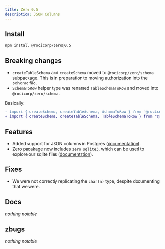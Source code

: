 ```yaml
---
title: Zero 0.5
description: JSON Columns
---
```


## Install

```bash
npm install @rocicorp/zero@0.5
```

## Breaking changes

- `createTableSchema` and `createSchema` moved to `@rocicorp/zero/schema` subpackage. This is in preparation to moving authorization into the schema file.
- `SchemaToRow` helper type was renamed `TableSchemaToRow` and moved into `@rocicorp/zero/schema`.

Basically:

```diff
- import { createSchema, createTableSchema, SchemaToRow } from "@rocicorp/zero";
+ import { createSchema, createTableSchema, TableSchemaToRow } from "@rocicorp/zero/schema";
```

## Features

- Added support for JSON columns in Postgres ([documentation](/docs/postgres-support)).
- Zero pacakage now includes `zero-sqlite3`, which can be used to explore our sqlite files ([documentation](/docs/recipes)).

## Fixes

- We were not correctly replicating the `char(n)` type, despite documenting that we were.

## Docs

_nothing notable_

## zbugs

_nothing notable_

